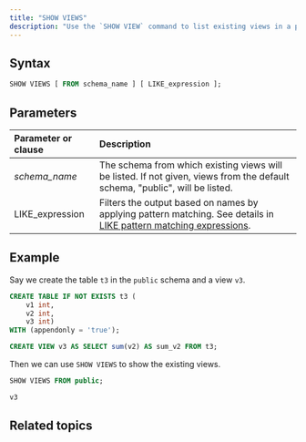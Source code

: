 ```yaml
---
title: "SHOW VIEWS"
description: "Use the `SHOW VIEW` command to list existing views in a particular schema."
---
```


## Syntax

```sql
SHOW VIEWS [ FROM schema_name ] [ LIKE_expression ];
```

## Parameters

| Parameter or clause | Description                                                                                                                                                                               |
| :------------------ | :---------------------------------------------------------------------------------------------------------------------------------------------------------------------------------------- |
| _schema\_name_      | The schema from which existing views will be listed. If not given, views from the default schema, "public", will be listed.                                                               |
| LIKE\_expression    | Filters the output based on names by applying pattern matching. See details in [LIKE pattern matching expressions](/docs/current/sql-function-string/#like-pattern-matching-expressions). |

## Example

Say we create the table `t3` in the `public` schema and a view `v3`.

```sql
CREATE TABLE IF NOT EXISTS t3 (
    v1 int,
    v2 int,
    v3 int)
WITH (appendonly = 'true');

CREATE VIEW v3 AS SELECT sum(v2) AS sum_v2 FROM t3;
```

Then we can use `SHOW VIEWS` to show the existing views.

```sql
SHOW VIEWS FROM public;
```

```bash
v3
```

## Related topics
<CardGroup>
  <Card
    title="CREATE VIEW"
    icon="circle-plus"
    iconType="solid"
    href="/docs/current/sql-create-view/"
  />
  <Card
    title="SHOW CREATE VIEW"
    icon="eye"
    iconType="solid"
    href="/docs/current/sql-show-create-view/"
  />

</CardGroup>

